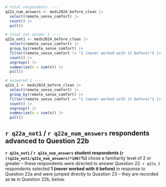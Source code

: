 ```r
# total respondents ----
q22a_num_answers <- meds2024_before_clean |> 
  select(remote_sense_comfort) |> 
  count() |> 
  pull()

# total not answer 1 ----
q22a_not1 <- meds2024_before_clean |> 
  select(remote_sense_comfort) |> 
  group_by(remote_sense_comfort) |>
  filter(remote_sense_comfort != "1 (never worked with it before)") |> 
  count() |>
  ungroup() |> 
  summarize(n = sum(n)) |> 
  pull()

# answered 1 ----
q22a_1 <- meds2024_before_clean |> 
  select(remote_sense_comfort) |> 
  group_by(remote_sense_comfort) |>
  filter(remote_sense_comfort == "1 (never worked with it before)") |> 
  count() |>
  ungroup() |> 
  summarize(n = sum(n)) |> 
  pull()
```

::: {.callout-note}
## `r q22a_not1` / `r q22a_num_answers` respondents advanced to Question 22b
**`r q22a_not1` / `r q22a_num_answers` student respondents (`r ((q22a_not1/q22a_num_answers)*100)`%)** chose a familiarity level of 2 or greater -- these respondents were directed to answer Question 22. `r q22a_1` respondents selected **1 (never worked with it before)** in response to Question 22a and were jumped directly to Question 23 – they are recorded as `NA` in Question 22b, below.
:::